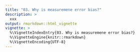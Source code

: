 ```yaml
---
title: "03. Why is measuremene error bias?"
description: >
  xxx
output: rmarkdown::html_vignette
vignette: >
  %\VignetteIndexEntry{03. Why is measuremene error bias?}
  %\VignetteEngine{knitr::rmarkdown}
  %\VignetteEncoding{UTF-8}
---
```

